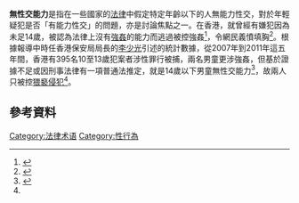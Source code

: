 {{distinguish|性無能}}

'''無性交能力'''是指在一些國家的[[法律|法律]]中假定特定年齡以下的人無能力性交，對於年輕疑犯是否「有能力性交」的問題，亦是討論焦點之一。在香港，就曾經有嫌犯因為未足14歲，被認為法律上沒有[[強姦|強姦]]的能力而逃過被控強姦<ref name=appledaily_20120503>{{cite news |url=http://hk.apple.nextmedia.com/news/art/20120503/16303390 |title=
「14歲以下男童無性交能力」脫離現實 擬修例對付少年性罪犯 |author=翁煜雄 |language=zh-hant |date=2012-05-03 |accessdate=2013-07-19 |publisher=[[蘋果日報_(香港)|蘋果日報]] }}</ref>，令網民義憤填胸<ref>{{cite web |url=http://forum1.hkgolden.com/view.aspx?message=957594 |title=十四歲 |publisher=[[高登討論區|高登討論區]] }}</ref>。根據報導中時任香港保安局局長的[[李少光|李少光]]引述的統計數據，從2007年到2011年這五年間，香港有395名10至13歲犯案者涉性罪行被捕，兩名男童更涉強姦，但基於證據不足或因刑事法律有一項普通法推定，就是14歲以下男童無性交能力<ref>{{cite web |url=http://www.legco.gov.hk/yr10-11/chinese/panels/ajls/papers/aj1221cb2-574-2-c.pdf |title=1 4歲以下男童無性交能力的普通法推定 |publisher=[[香港法律改革委員會|香港法律改革委員會]] |language=zh-hant |date=2010-12 |access-date=2013-07-19 |archive-date=2019-10-30 |archive-url=https://web.archive.org/web/20191030235633/https://www.legco.gov.hk/yr10-11/chinese/panels/ajls/papers/aj1221cb2-574-2-c.pdf |dead-url=no }}</ref>，故兩人只被控[[猥褻侵犯|猥褻侵犯]]<ref name=appledaily_20120503 />。
==參考資料==
{{reflist}}

[[Category:法律术语|Category:法律术语]]
[[Category:性行為|Category:性行為]]